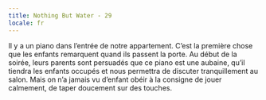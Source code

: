 ```yaml
---
title: Nothing But Water - 29
locale: fr
---
```


<Padded>
  <NothingButWaterFontMedium>
    Il y a un piano dans l’entrée de notre appartement. C’est la première chose que les enfants remarquent quand ils passent la porte. Au début de la soirée, leurs parents sont persuadés que ce piano est une aubaine, qu’il tiendra les enfants occupés et nous permettra de discuter tranquillement au salon. Mais on n’a jamais vu d’enfant obéir à la consigne de jouer calmement, de taper doucement sur des touches.
  </NothingButWaterFontMedium>
</Padded>
